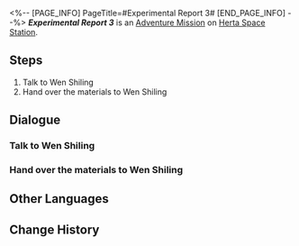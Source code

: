 <%-- [PAGE_INFO]
PageTitle=#Experimental Report 3#
[END_PAGE_INFO] --%>
{{Stub|Dialogue.}}
{{Mission Infobox
|id            = 8000172
|title         = 
|image         = <!--Mission Experimental Report 3.png-->
|type          = Adventure
|event_name    = 
|chapter       = 
|requirements  = 
* [[Trailblaze Mission]] ''[[The Past Will Return as an Avalanche]]'' completed
* [[Adventure Mission]] ''[[Experimental Report 2]]'' completed
* Reach [[Trailblaze Level]] 21
|summary       = <!--official mission summary from Fate's Atlas-->
|characters    = Trailblazer; Wen Shiling
|startLocation = [[Herta Space Station]] - [[Master Control Zone]]
|world         = Herta Space Station
|area          = Master Control Zone
|prev          = Experimental Report 2
|next          = 
|rewards       = 
}}
'''''Experimental Report 3''''' is an [[Adventure Mission]] on [[Herta Space Station]].

==Steps==
# Talk to Wen Shiling
# Hand over the materials to Wen Shiling

<!--
==Gameplay Notes==

--><!--
==Trial Character==

-->
==Dialogue==
{{Stub Dialogue}}

===Talk to Wen Shiling{{subst:void|<!--800017201-->}}===
{{Mission Description|type=adventure|location=Master Control Zone|The work of a lab assistant has officially begun! Go ask Wen Shiling what materials are still missing in this experiment.}}
{{Dialogue Start}}
:{{tx}}
{{Dialogue End}}

===Hand over the materials to Wen Shiling{{subst:void|<!--800017202-->}}===
{{Mission Description|type=adventure|location=Master Control Zone|update|Wen Shiling compiled a list of required materials for her current experiment. Collect them and hand them over to her!}}
{{Dialogue Start}}
:{{tx}}
{{Dialogue End}}

==Other Languages==
{{Other Languages
|en   = Experimental Report 3
|zhs  = 实验报告•其三
|zht  = 實驗報告•其三
|ja   = 実験報告書・3
|ko   = 실험 보고서•3
|es   = Informe de experimento III
|fr   = Rapport d'expérience 3
|ru   = Отчёт III
|th   = รายงานการทดลอง 3
|vi   = Báo Cáo Thí Nghiệm 3
|de   = Experimentbericht 3
|id   = Laporan Eksperimen 3
|pt   = Relatório Experimental 3
}}

==Change History==
{{Change History|1.1}}

